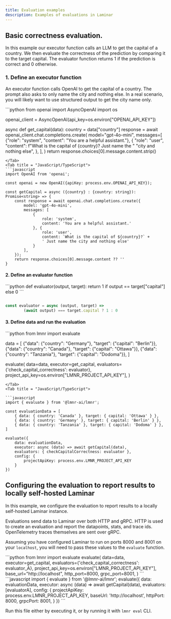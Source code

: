 ```yaml
---
title: Evaluation examples
description: Examples of evaluations in Laminar
---
```


## Basic correctness evaluation.

In this example our executor function calls an LLM to get the capital of a country. 
We then evaluate the correctness of the prediction by comparing it to the target capital.
The evaluator function returns 1 if the prediction is correct and 0 otherwise.

### 1. Define an executor function

An executor function calls OpenAI to get the capital of a country.
The prompt also asks to only name the city and nothing else. In a real scenario,
you will likely want to use structured output to get the city name only.

<Tabs>
<Tab title = "Python">
```python
from openai import AsyncOpenAI
import os

openai_client = AsyncOpenAI(api_key=os.environ["OPENAI_API_KEY"])

async def get_capital(data):
    country = data["country"]
    response = await openai_client.chat.completions.create(
        model="gpt-4o-mini",
        messages=[
            {"role": "system", "content": "You are a helpful assistant."},
            {
                "role": "user",
                "content": f"What is the capital of {country}? Just name the "
                "city and nothing else",
            },
        ],
    )
    return response.choices[0].message.content.strip()

```
</Tab>
<Tab title = "JavaScript/TypeScript">
```javascript
import OpenAI from 'openai';

const openai = new OpenAI({apiKey: process.env.OPENAI_API_KEY});

const getCapital = async ({country} : {country: string}): Promise<string> => {
    const response = await openai.chat.completions.create({
        model: 'gpt-4o-mini',
        messages: [
            {
                role: 'system',
                content: 'You are a helpful assistant.'
            }, {
                role: 'user',
                content: `What is the capital of ${country}?` +
                ' Just name the city and nothing else'
            }
        ],
    });
    return response.choices[0].message.content ?? ''
}

```
</Tab>
</Tabs>

#### 2. Define an evaluator function

<Tabs>
<Tab title = "Python">
```python
def evaluator(output, target):
    return 1 if output == target["capital"] else 0
```
</Tab>
<Tab title = "JavaScript/TypeScript">

```javascript

const evaluator = async (output, target) =>
        (await output) === target.capital ? 1 : 0
```

</Tab>
</Tabs>

#### 3. Define data and run the evaluation

<Tabs>
<Tab title = "Python">
```python
from lmnr import evaluate

data = [
    {"data": {"country": "Germany"}, "target": {"capital": "Berlin"}},
    {"data": {"country": "Canada"}, "target": {"capital": "Ottawa"}},
    {"data": {"country": "Tanzania"}, "target": {"capital": "Dodoma"}},
]

evaluate(
    data=data,
    executor=get_capital,
    evaluators={'check_capital_correctness': evaluator},
    project_api_key=os.environ["LMNR_PROJECT_API_KEY"],
)

```
</Tab>
<Tab title = "JavaScript/TypeScript">

```javascript
import { evaluate } from '@lmnr-ai/lmnr';

const evaluationData = [
    { data: { country: 'Canada' }, target: { capital: 'Ottawa' } },
    { data: { country: 'Germany' }, target: { capital: 'Berlin' } },
    { data: { country: 'Tanzania' }, target: { capital: 'Dodoma' } },
]

evaluate({
    data: evaluationData,
    executor: async (data) => await getCapital(data),
    evaluators: { checkCapitalCorrectness: evaluator },
    config: {
        projectApiKey: process.env.LMNR_PROJECT_API_KEY
    }
})
```

</Tab>
</Tabs>

## Configuring the evaluation to report results to locally self-hosted Laminar

In this example, we configure the evaluation to report results to a locally self-hosted Laminar instance.

Evaluations send data to Laminar over both HTTP and gRPC. HTTP is used to create an evaluation and report
the datapoints, stats, and trace ids. OpenTelemetry traces themselves are sent over gRPC.

Assuming you have configured Laminar to run on ports 8000 and 8001 on your `localhost`, you will need to
pass these values to the `evaluate` function.

<Tabs>
<Tab title = "Python">
```python
from lmnr import evaluate
evaluate(
    data=data,
    executor=get_capital,
    evaluators={'check_capital_correctness': evaluator_A},
    project_api_key=os.environ["LMNR_PROJECT_API_KEY"],
    base_url="http://localhost",
    http_port=8000,
    grpc_port=8001,
)
```
</Tab>
<Tab title = "JavaScript/TypeScript">
```javascript
import { evaluate } from '@lmnr-ai/lmnr';
evaluate({
    data: evaluationData,
    executor: async (data) => await getCapital(data),
    evaluators: [evaluatorA],
    config: {
        projectApiKey: process.env.LMNR_PROJECT_API_KEY,
        baseUrl: 'http://localhost',
        httpPort: 8000,
        grpcPort: 8001,
    }
})
```
</Tab>
</Tabs>

Run this file either by executing it, or by running it with `lmnr eval` CLI.
